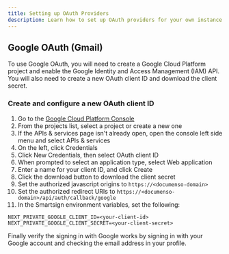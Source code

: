 ```yaml
---
title: Setting up OAuth Providers
description: Learn how to set up OAuth providers for your own instance of Smartsign.
---
```


## Google OAuth (Gmail)

To use Google OAuth, you will need to create a Google Cloud Platform project and enable the Google Identity and Access Management (IAM) API. You will also need to create a new OAuth client ID and download the client secret.

### Create and configure a new OAuth client ID

1. Go to the [Google Cloud Platform Console](https://console.cloud.google.com/)
2. From the projects list, select a project or create a new one
3. If the APIs & services page isn't already open, open the console left side menu and select APIs & services
4. On the left, click Credentials
5. Click New Credentials, then select OAuth client ID
6. When prompted to select an application type, select Web application
7. Enter a name for your client ID, and click Create
8. Click the download button to download the client secret
9. Set the authorized javascript origins to `https://<documenso-domain>`
10. Set the authorized redirect URIs to `https://<documenso-domain>/api/auth/callback/google`
11. In the Smartsign environment variables, set the following:

```
NEXT_PRIVATE_GOOGLE_CLIENT_ID=<your-client-id>
NEXT_PRIVATE_GOOGLE_CLIENT_SECRET=<your-client-secret>
```

Finally verify the signing in with Google works by signing in with your Google account and checking the email address in your profile.
